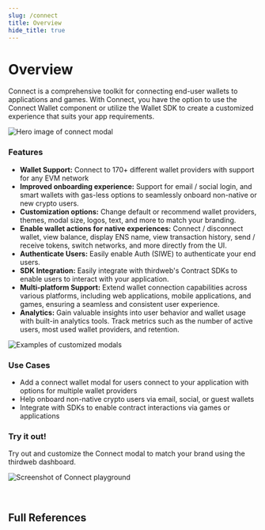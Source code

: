 ```yaml
---
slug: /connect
title: Overview
hide_title: true
---
```



# Overview

Connect is a comprehensive toolkit for connecting end-user wallets to applications and games. With Connect, you have the option to use the Connect Wallet component or utilize the Wallet SDK to create a customized experience that suits your app requirements.

![Hero image of connect modal](./assets/connect-modal.svg)

### Features

- **Wallet Support:** Connect to 170+ different wallet providers with support for any EVM network
- **Improved onboarding experience:** Support for email / social login, and smart wallets with gas-less options to seamlessly onboard non-native or new crypto users.
- **Customization options:** Change default or recommend wallet providers, themes, modal size, logos, text, and more to match your branding.
- **Enable wallet actions for native experiences:** Connect / disconnect wallet, view balance, display ENS name, view transaction history, send / receive tokens, switch networks, and more directly from the UI.
- **Authenticate Users:** Easily enable Auth (SIWE) to authenticate your end users.
- **SDK Integration:** Easily integrate with thirdweb's Contract SDKs to enable users to interact with your application.
- **Multi-platform Support:** Extend wallet connection capabilities across various platforms, including web applications, mobile applications, and games, ensuring a seamless and consistent user experience.
- **Analytics:** Gain valuable insights into user behavior and wallet usage with built-in analytics tools. Track metrics such as the number of active users, most used wallet providers, and retention.

![Examples of customized modals](./assets/custom-modals.png)

### Use Cases

- Add a connect wallet modal for users connect to your application with options for multiple wallet providers
- Help onboard non-native crypto users via email, social, or guest wallets
- Integrate with SDKs to enable contract interactions via games or applications

### Try it out!

Try out and customize the Connect modal to match your brand using the thirdweb dashboard.

![Screenshot of Connect playground ](./assets/connect-playground.png)

<div className="col col--12" style={{ padding: 8 }}>
  <QuickstartCard
    name="Try Out the Connect Wallet Component"
    link="https://thirdweb.com/dashboard/wallets/connect"
    image="/assets/product/connect-wallet.png"
  />
</div>

<br />

## Full References

<div className="row" style={{ marginBottom: 12, padding: 8, paddingTop: 0 }}>
  <div className="col col--4" style={{ padding: 8 }}>
    <QuickstartCard
      name="TypeScript"
      link="/connect/usage-with-typescript-sdk"
      image="/assets/languages/typescript.png"
    />
  </div>
  <div className="col col--4" style={{ padding: 8 }}>
    <QuickstartCard
      name="React"
      link="/connect/usage-with-react-sdk"
      image="/assets/languages/react.png"
    />
  </div>
  <div className="col col--4" style={{ padding: 8 }}>
    <QuickstartCard
      name="React Native"
      link="/connect/usage-with-react-native-sdk"
      image="/assets/languages/react-native.png"
    />
  </div>
  <div className="col col--4" style={{ padding: 8 }}>
    <QuickstartCard
      name="Unity"
      link="/connect/usage-with-unity-sdk"
      image="/assets/languages/unity.webp"
    />
  </div>
</div>
